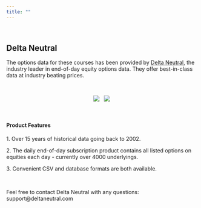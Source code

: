```yaml
---
title: ""
---
```


<style>
    body .main-container {
        max-width: 750px;
    }
</style>

&nbsp;

## **Delta Neutral**


<!-- <a><img src="delta_neutral.png" width="250" alt="Cover image" align="center" style="margin: 0 1em 0 1em" /></a> -->

The options data for these courses has been provided by [Delta Neutral](http://www.deltaneutral.com), the industry leader in end-of-day equity options data.  They offer best-in-class data at industry beating prices.
<!-- \textbf{www.historicaloptiondata.com} -->

<!-- \vspace{-1pt} -->

<br>

<div style="text-align:center" markdown="1">

[![](delta_neutral.png)](http://www.deltaneutral.com){width=20}&nbsp;&nbsp;&nbsp;[![](historical_option_data.png)](https://www.historicaloptiondata.com/){width=55%}

</div>
<br>

#### **Product Features**

1\. Over 15 years of historical data going back to 2002.  

2\. The daily end-of-day subscription product contains all listed options on equities each day - currently over 4000 underlyings.  

3\. Convenient CSV and database formats are both available.

<br>

Feel free to contact Delta Neutral with any questions: 
support@deltaneutral.com



<!-- - All the option data from this course was donated by Delta-Neutral. -->
<!-- \vspace{10pt} -->
<!-- - This is high quality EOD equity option data. -->
<!-- \vspace{10pt} -->
<!-- - Over 4000 underlyings covered. -->
<!-- \vspace{10pt} -->
<!-- - [http://www.deltaneutral.com/](http://www.deltaneutral.com/) -->

